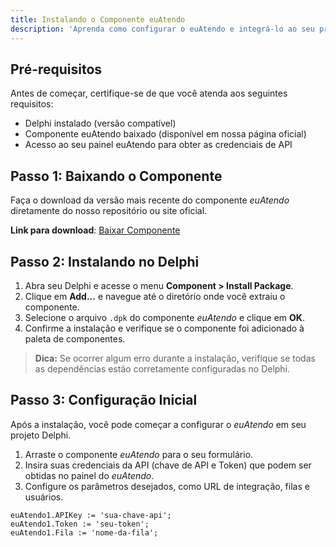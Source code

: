 ```yaml
---
title: Instalando o Componente euAtendo
description: 'Aprenda como configurar o euAtendo e integrá-lo ao seu projeto Delphi.'
---
```


## Pré-requisitos

Antes de começar, certifique-se de que você atenda aos seguintes requisitos:

- Delphi instalado (versão compatível)
- Componente euAtendo baixado (disponível em nossa página oficial)
- Acesso ao seu painel euAtendo para obter as credenciais de API

## Passo 1: Baixando o Componente

Faça o download da versão mais recente do componente *euAtendo* diretamente do nosso repositório ou site oficial. 

**Link para download**: [Baixar Componente](https://seusite.com/download-euatendo)

## Passo 2: Instalando no Delphi

1. Abra seu Delphi e acesse o menu **Component > Install Package**.
2. Clique em **Add...** e navegue até o diretório onde você extraiu o componente.
3. Selecione o arquivo `.dpk` do componente *euAtendo* e clique em **OK**.
4. Confirme a instalação e verifique se o componente foi adicionado à paleta de componentes.

> **Dica:** Se ocorrer algum erro durante a instalação, verifique se todas as dependências estão corretamente configuradas no Delphi.

## Passo 3: Configuração Inicial

Após a instalação, você pode começar a configurar o *euAtendo* em seu projeto Delphi.

1. Arraste o componente *euAtendo* para o seu formulário.
2. Insira suas credenciais da API (chave de API e Token) que podem ser obtidas no painel do *euAtendo*.
3. Configure os parâmetros desejados, como URL de integração, filas e usuários.

```delphi
euAtendo1.APIKey := 'sua-chave-api';
euAtendo1.Token := 'seu-token';
euAtendo1.Fila := 'nome-da-fila';
